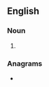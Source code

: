 ==English==

===Noun===
{{en-noun}}

# {{alternative form of|smidgen|lang=en}}

===Anagrams===
* {{anagrams|en|midges}}